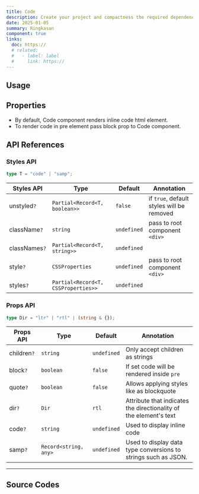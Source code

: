 ```yaml
---
title: Code
description: Create your project and compactness the required dependencies.
date: 2025-01-05
summary: Ringkasan
component: true
links:
  doc: https://
  # related:
  #   - label: label
  #     link: https://
---
```


## Usage

<CodeDemosUsage />

## Properties

<CodeDemosConfigurator />

- By default, Code component renders inline code html element.
- To render code in pre element pass block prop to Code component.

## API References

### Styles API

```ts
type T = "code" | "samp";
```

| Styles API    | Type                                | Default     | Annotation                                |
| ------------- | ----------------------------------- | ----------- | ----------------------------------------- |
| unstyled`?`   | `Partial<Record<T, boolean>>`       | `false`     | if `true`, default styles will be removed |
| className`?`  | `string`                            | `undefined` | pass to root component `<div>`            |
| classNames`?` | `Partial<Record<T, string>>`        | `undefined` |                                           |
| style`?`      | `CSSProperties`                     | `undefined` | pass to root component `<div>`            |
| styles`?`     | `Partial<Record<T, CSSProperties>>` | `undefined` |                                           |

### Props API

```ts
type Dir = "ltr" | "rtl" | (string & {});
```

| Props API   | Type                  | Default     | Annotation                                                        |
| ----------- | --------------------- | ----------- | ----------------------------------------------------------------- |
| children`?` | `string`              | `undefined` | Only accept children as strings                                   |
| block`?`    | `boolean`             | `false`     | If set code will be rendered inside `pre`                         |
| quote`?`    | `boolean`             | `false`     | Allows applying styles like as blockquote                         |
| dir`?`      | `Dir`                 | `rtl`       | Attribute that indicates the directionality of the element's text |
| code`?`     | `string`              | `undefined` | Used to display inline code                                       |
| samp`?`     | `Record<string, any>` | `undefined` | Used to display data type conversions to strings such as JSON.    |

---

## Source Codes

<SourceCodes name="code" />
